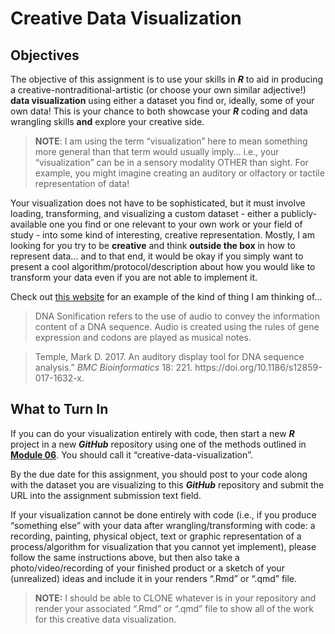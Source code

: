 # Creative Data Visualization {.unnumbered }

## Objectives {.unnumbered}

The objective of this assignment is to use your skills in ***R*** to aid in producing a creative-nontraditional-artistic (or choose your own similar adjective!) **data visualization** using either a dataset you find or, ideally, some of your own data! This is your chance to both showcase your ***R*** coding and data wrangling skills **and** explore your creative side.

> **NOTE**: I am using the term "visualization" here to mean something more general than that term would usually imply... i.e., your "visualization" can be in a sensory modality OTHER than sight. For example, you might imagine creating an auditory or olfactory or tactile representation of data!

Your visualization does not have to be sophisticated, but it must involve loading, transforming, and visualizing a custom dataset - either a publicly-available one you find or one relevant to your own work or your field of study - into some kind of interesting, creative representation. Mostly, I am looking for you try to be **creative** and think **outside the box** in how to represent data... and to that end, it would be okay if you simply want to present a cool algorithm/protocol/description about how you would like to transform your data even if you are not able to implement it.

Check out [this website](http://www.dnasonification.org/) for an example of the kind of thing I am thinking of...

> DNA Sonification refers to the use of audio to convey the information content of a DNA sequence. Audio is created using the rules of gene expression and codons are played as musical notes.

> Temple, Mark D. 2017. An auditory display tool for DNA sequence analysis.” *BMC Bioinformatics* 18: 221. https://doi.org/10.1186/s12859-017-1632-x.

## What to Turn In {.unnumbered}

If you can do your visualization entirely with code, then start a new ***R*** project in a new ***GitHub*** repository using one of the methods outlined in [**Module 06**](module-06). You should call it "creative-data-visualization". 

By the due date for this assignment, you should post to your code along with the dataset you are visualizing to this ***GitHub*** repository and submit the URL into the assignment submission text field.

If your visualization cannot be done entirely with code (i.e., if you produce "something else" with your data after wrangling/transforming with code: a recording, painting, physical object, text or graphic representation of a process/algorithm for visualization that you cannot yet implement), please follow the same instructions above, but then also take a photo/video/recording of your finished product or a sketch of your (unrealized) ideas and include it in your renders ".Rmd" or ".qmd" file.

> **NOTE:** I should be able to CLONE whatever is in your repository and render your associated ".Rmd" or ".qmd" file to show all of the work for this creative data visualization.
